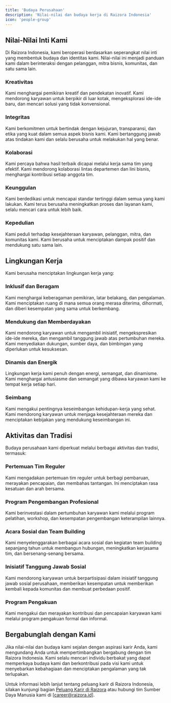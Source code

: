 ```yaml
---
title: 'Budaya Perusahaan'
description: 'Nilai-nilai dan budaya kerja di Raizora Indonesia'
icon: 'people-group'
---
```


## Nilai-Nilai Inti Kami

Di Raizora Indonesia, kami beroperasi berdasarkan seperangkat nilai inti yang membentuk budaya dan identitas kami. Nilai-nilai ini menjadi panduan kami dalam berinteraksi dengan pelanggan, mitra bisnis, komunitas, dan satu sama lain.

### Kreativitas
Kami menghargai pemikiran kreatif dan pendekatan inovatif. Kami mendorong karyawan untuk berpikir di luar kotak, mengeksplorasi ide-ide baru, dan mencari solusi yang tidak konvensional.

### Integritas
Kami berkomitmen untuk bertindak dengan kejujuran, transparansi, dan etika yang kuat dalam semua aspek bisnis kami. Kami bertanggung jawab atas tindakan kami dan selalu berusaha untuk melakukan hal yang benar.

### Kolaborasi
Kami percaya bahwa hasil terbaik dicapai melalui kerja sama tim yang efektif. Kami mendorong kolaborasi lintas departemen dan lini bisnis, menghargai kontribusi setiap anggota tim.

### Keunggulan
Kami berdedikasi untuk mencapai standar tertinggi dalam semua yang kami lakukan. Kami terus berusaha meningkatkan proses dan layanan kami, selalu mencari cara untuk lebih baik.

### Kepedulian
Kami peduli terhadap kesejahteraan karyawan, pelanggan, mitra, dan komunitas kami. Kami berusaha untuk menciptakan dampak positif dan mendukung satu sama lain.

## Lingkungan Kerja

Kami berusaha menciptakan lingkungan kerja yang:

### Inklusif dan Beragam
Kami menghargai keberagaman pemikiran, latar belakang, dan pengalaman. Kami menciptakan ruang di mana semua orang merasa diterima, dihormati, dan diberi kesempatan yang sama untuk berkembang.

### Mendukung dan Memberdayakan
Kami mendorong karyawan untuk mengambil inisiatif, mengekspresikan ide-ide mereka, dan mengambil tanggung jawab atas pertumbuhan mereka. Kami menyediakan dukungan, sumber daya, dan bimbingan yang diperlukan untuk kesuksesan.

### Dinamis dan Energik
Lingkungan kerja kami penuh dengan energi, semangat, dan dinamisme. Kami menghargai antusiasme dan semangat yang dibawa karyawan kami ke tempat kerja setiap hari.

### Seimbang
Kami mengakui pentingnya keseimbangan kehidupan-kerja yang sehat. Kami mendorong karyawan untuk menjaga kesejahteraan mereka dan menciptakan kebijakan yang mendukung keseimbangan ini.

## Aktivitas dan Tradisi

Budaya perusahaan kami diperkuat melalui berbagai aktivitas dan tradisi, termasuk:

### Pertemuan Tim Reguler
Kami mengadakan pertemuan tim reguler untuk berbagi pembaruan, merayakan pencapaian, dan membahas tantangan. Ini menciptakan rasa kesatuan dan arah bersama.

### Program Pengembangan Profesional
Kami berinvestasi dalam pertumbuhan karyawan kami melalui program pelatihan, workshop, dan kesempatan pengembangan keterampilan lainnya.

### Acara Sosial dan Team Building
Kami menyelenggarakan berbagai acara sosial dan kegiatan team building sepanjang tahun untuk membangun hubungan, meningkatkan kerjasama tim, dan bersenang-senang bersama.

### Inisiatif Tanggung Jawab Sosial
Kami mendorong karyawan untuk berpartisipasi dalam inisiatif tanggung jawab sosial perusahaan, memberikan kesempatan untuk memberikan kembali kepada komunitas dan membuat perbedaan positif.

### Program Pengakuan
Kami mengakui dan merayakan kontribusi dan pencapaian karyawan kami melalui program pengakuan formal dan informal.

## Bergabunglah dengan Kami

Jika nilai-nilai dan budaya kami sejalan dengan aspirasi karir Anda, kami mengundang Anda untuk mempertimbangkan bergabung dengan tim Raizora Indonesia. Kami selalu mencari individu berbakat yang dapat memperkaya budaya kami dan berkontribusi pada visi kami untuk menyebarkan kebahagiaan dan menciptakan pengalaman yang tak terlupakan.

Untuk informasi lebih lanjut tentang peluang karir di Raizora Indonesia, silakan kunjungi bagian [Peluang Karir di Raizora](/artikel-5-1-peluang-karir) atau hubungi tim Sumber Daya Manusia kami di [career@raizora.id].
